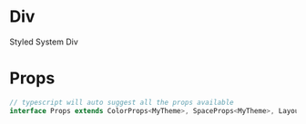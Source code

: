 
<Meta title="Div" component={Div} />

# Div

<Preview>
  <Story name="Default">
    <Div bg="primary" color="primary_invert" p="LG" width={{ _: 1, sm: 1, md: 1 / 2,lg: 1 / 3, xl: 1 / 4 }}>Styled System Div</Div>
  </Story>
</Preview>

# Props
```ts
// typescript will auto suggest all the props available
interface Props extends ColorProps<MyTheme>, SpaceProps<MyTheme>, LayoutProps<MyTheme>{}
```
<Props of={Div} />
